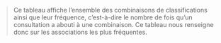 > Ce tableau affiche l'ensemble des combinaisons de classifications ainsi que leur fréquence, c'est-à-dire le nombre de fois qu'un consultation a abouti à une combinaison. Ce tableau nous renseigne donc sur les associations les plus fréquentes.